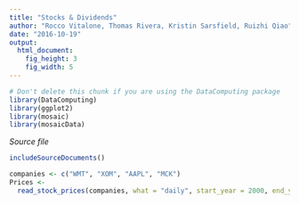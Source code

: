 ```yaml
---
title: "Stocks & Dividends"
author: "Rocco Vitalone, Thomas Rivera, Kristin Sarsfield, Ruizhi Qiao"
date: "2016-10-19"
output: 
  html_document:
    fig_height: 3
    fig_width: 5
---
```

<!-- Don't edit in between this line and the one below -->
```r
# Don't delete this chunk if you are using the DataComputing package
library(DataComputing)
library(ggplot2)
library(mosaic)
library(mosaicData)
```
*Source file* 
```r
includeSourceDocuments()
```
<!-- Don't edit the material above this line -->

```r
companies <- c("WMT", "XOM", "AAPL", "MCK")
Prices <-
  read_stock_prices(companies, what = "daily", start_year = 2000, end_year = 2015)
```

